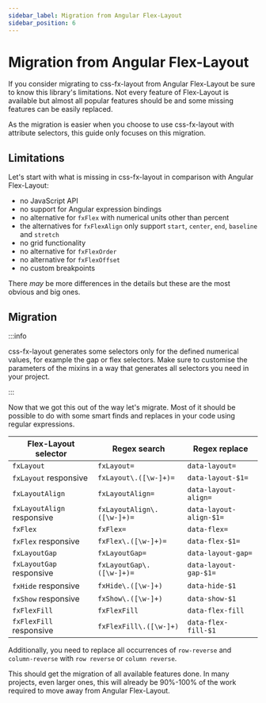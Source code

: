```yaml
---
sidebar_label: Migration from Angular Flex-Layout
sidebar_position: 6
---
```


# Migration from Angular Flex-Layout

If you consider migrating to css-fx-layout from Angular Flex-Layout be sure to know this library's limitations.
Not every feature of Flex-Layout is available but almost all popular features should be and some missing features can be
easily replaced.

As the migration is easier when you choose to use css-fx-layout with attribute selectors, this guide only focuses on this migration.

## Limitations

Let's start with what is missing in css-fx-layout in comparison with Angular Flex-Layout:

* no JavaScript API
* no support for Angular expression bindings
* no alternative for `fxFlex` with numerical units other than percent
* the alternatives for `fxFlexAlign` only support `start`, `center`, `end`, `baseline` and `stretch`
* no grid functionality
* no alternative for `fxFlexOrder`
* no alternative for `fxFlexOffset`
* no custom breakpoints

There *may* be more differences in the details but these are the most obvious and big ones.

## Migration

:::info

css-fx-layout generates some selectors only for the defined numerical values, for example the gap or flex selectors.
Make sure to customise the parameters of the mixins in a way that generates all selectors you need in your project.

:::

Now that we got this out of the way let's migrate. Most of it should be possible to do with some smart
finds and replaces in your code using regular expressions.

| Flex-Layout selector       | Regex search               | Regex replace           |
|----------------------------|----------------------------|-------------------------|
| `fxLayout`                 | `fxLayout=`                | `data-layout=`          |
| `fxLayout` responsive      | `fxLayout\.([\w-]+)=`      | `data-layout-$1=`       |
| `fxLayoutAlign`            | `fxLayoutAlign=`           | `data-layout-align=`    |
| `fxLayoutAlign` responsive | `fxLayoutAlign\.([\w-]+)=` | `data-layout-align-$1=` |
| `fxFlex`                   | `fxFlex=`                  | `data-flex=`            |
| `fxFlex` responsive        | `fxFlex\.([\w-]+)=`        | `data-flex-$1=`         |
| `fxLayoutGap`              | `fxLayoutGap=`             | `data-layout-gap=`      |
| `fxLayoutGap` responsive   | `fxLayoutGap\.([\w-]+)=`   | `data-layout-gap-$1=`   |
| `fxHide` responsive        | `fxHide\.([\w-]+)`         | `data-hide-$1`          |
| `fxShow` responsive        | `fxShow\.([\w-]+)`         | `data-show-$1`          |
| `fxFlexFill`               | `fxFlexFill`               | `data-flex-fill`        |
| `fxFlexFill` responsive    | `fxFlexFill\.([\w-]+)`     | `data-flex-fill-$1`     |

Additionally, you need to replace all occurrences of `row-reverse` and `column-reverse` with `row reverse` or `column reverse`.

This should get the migration of all available features done. In many projects, even larger ones, this will already be 90%-100% of the work required
to move away from Angular Flex-Layout.